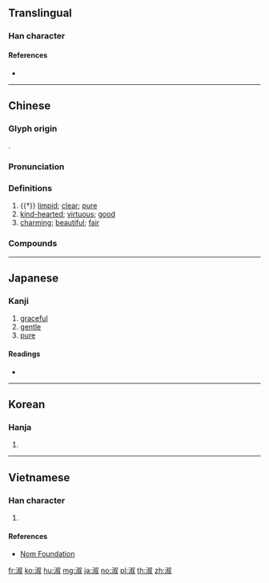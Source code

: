 {{character info/new}}
==Translingual==

===Han character===
{{Han char|rn=85|rad=水|as=08|sn=11|four=37140|canj=EYFE|ids=⿰氵叔}}

====References====
* {{Han ref|kx=0629.220|dkj=17634|dj=1031.140|hdz=31647.050|uh=6DD1|ud=28113|bh=B251|bd=45649}}

----

==Chinese==
{{zh-forms}}

===Glyph origin===
{{Han etym}}
{{Han compound|水|alt1=氵|叔|ls=psc|c1=s|c2=p}}.

===Pronunciation===
{{zh-pron
|m=淑
|c=suk6
|h=pfs=
|md=sé̤ṳk
|mn=siok
|w=5zoq
|mc=y
|oc=y
|cat=a
}}

===Definitions===
{{zh-hanzi}}

# {{†}} [[limpid]]; [[clear]]; [[pure]]
# [[kind-hearted]]; [[virtuous]]; [[good]]
# [[charming]]; [[beautiful]]; [[fair]]

===Compounds===
{{zh-der|不淑|名門淑女|嫻淑|朱淑真|毛施淑姿|淑世|淑人|淑人君子|淑化|淑問|淑善君子|淑均|淑女|淑姿|淑媛|淑尤|淑弟|淑德|淑性|淑慎|淑慝殊途|淑懿|淑教流徽|淑景|淑氣|淑清|淑範|淑美|淑胤|淑郁|私淑|窈窕淑女|貞懿賢淑|貞淑|賢淑|遇人不淑}}

----

==Japanese==

===Kanji===
{{ja-kanji|grade=c|rs=水08}}

# [[graceful]]
# [[gentle]]
# [[pure]]

====Readings====
* {{ja-readings|on=[[しゅく]] (shuku)|kun=[[よい]] (yoi)}}

----

==Korean==

===Hanja===
{{ko-hanja|hangeul=[[숙]]|eumhun=|rv=suk|mr=suk|y=swuk}}

# {{defn|lang=ko|sort=水08}}

----

==Vietnamese==

===Han character===
{{vi-readings|rs=水08| hanviet = thục}}

# {{defn|lang=vi|sort=水08}}

====References====
*[http://nomfoundation.org/common/nom_details.php?codepoint=6dd1 Nom Foundation]

[[fr:淑]]
[[ko:淑]]
[[hu:淑]]
[[mg:淑]]
[[ja:淑]]
[[no:淑]]
[[pl:淑]]
[[th:淑]]
[[zh:淑]]